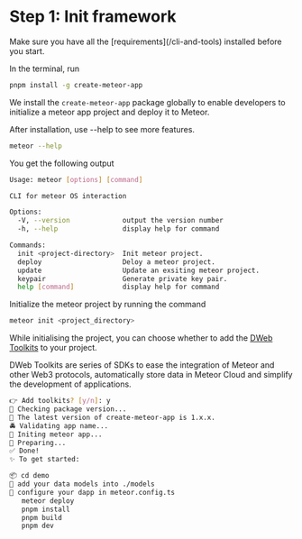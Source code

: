 
# Step 1: Init framework

<Callout type="warning">
  Make sure you have all the [requirements](/cli-and-tools) installed before you
  start.
</Callout>

In the terminal, run

```bash
pnpm install -g create-meteor-app
```

We install the `create-meteor-app` package globally to enable developers to initialize a meteor app project and deploy it to Meteor.

After installation, use --help to see more features.

```bash
meteor --help
```

You get the following output

```sh
Usage: meteor [options] [command]

CLI for meteor OS interaction

Options:
  -V, --version             output the version number
  -h, --help                display help for command

Commands:
  init <project-directory>  Init meteor project.
  deploy                    Deloy a meteor project.
  update                    Update an exsiting meteor project.
  keypair                   Generate private key pair.
  help [command]            display help for command
```

Initialize the meteor project by running the command

```javascript
meteor init <project_directory>
```

While initialising the project, you can choose whether to add the [DWeb Toolkits](/sdk/dweb-toolkits) to your project.

<Callout type="info">
  DWeb Toolkits are series of SDKs to ease the integration of Meteor and
  other Web3 protocols, automatically store data in Meteor Cloud and simplify
  the development of applications.
</Callout>

```sh
👉 Add toolkits? [y/n]: y
🚧 Checking package version...
🚥 The latest version of create-meteor-app is 1.x.x.
🚔 Validating app name...
🚎 Initing meteor app...
🛟 Preparing...
✅ Done!
✨ To get started:

📦 cd demo
🔧 add your data models into ./models
🔧 configure your dapp in meteor.config.ts
   meteor deploy
   pnpm install
   pnpm build
   pnpm dev
```
